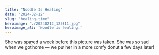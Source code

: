 ```yaml
---
title: "Noodle Is Healing"
date: "2024-02-12"
slug: "healing-time"
heroimage: "./20240212_125811.jpg"
heroimage_alt: "Noodle is healing."
---
```


She was spayed a week before this picture was taken. She was so sad when we got home &mdash; we put her in a more comfy donut a few days later!
